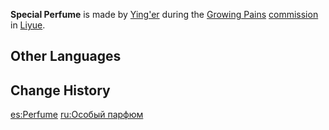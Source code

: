 {{Item Infobox
|id           = 100545
|image        = Item Valley Weaver Perfume.png
|type         = Quest Items
|description  = A mint-scented perfume specially prepared for [[Little Lulu]] by Ying'er. It's the perfect scent for Lulu, Ying'er says.
|source1      = Obtained during [[Growing Pains]]
}}

'''Special Perfume''' is made by [[Ying'er]] during the [[Growing Pains]] [[commission]] in [[Liyue]].
==Other Languages==
{{Other Languages
|default_hidden = 1
|en      = Special Perfume
|zhs     = 特制香膏
|zhs_rm  = Tèzhì Xiānggāo
|zht     = 特製香膏
|zht_rm  = Tèzhì Xiānggāo
|ja      = 特製香膏
|ja_rm   = Tokusei Koukou
|ko      = 특제 향고
|ko_rm   = Teukje Hyanggo
|es      = Perfume
|fr      = Baume spécial
|ru      = Особый парфюм
|th      = น้ำหอมสูตรพิเศษ
|th_rm   = 
|vi      = Sáp Thơm Đặc Chế
|de      = Besondere Duftessenz
|id      = Parfum Spesial
|pt      = Perfume Especial
|tr      = Özel Parfüm
|it      = Profumo speciale
}}

==Change History==
{{Change History|1.0}}

[[es:Perfume]]
[[ru:Особый парфюм]]